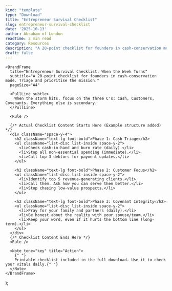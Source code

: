```yaml
---
kind: "template"
type: "Download"
title: "Entrepreneur Survival Checklist"
slug: entrepreneur-survival-checklist
date: '2025-10-13'
author: Abraham of London
readTime: 2 min read
category: Resources
description: "A 20-point checklist for founders in cash-conservation mode to triage and prioritize the mission."
draft: false
---
```



    <BrandFrame
      title="Entrepreneur Survival Checklist: When the Week Turns"
      subtitle="A 20-point checklist for founders in cash-conservation mode. Triage and prioritise the mission."
      pageSize="A4"

> 
      <PullLine subtle>
        When the storm hits, focus on the three C's: Cash, Customers, Covenants. Everything else is secondary.
      </PullLine>

      <Rule />
      
      {/* Actual Checklist Content Starts Here (Example structure added) */}
      <div className="space-y-4">
        <h2 className="text-lg font-bold">Phase 1: Cash Triage</h2>
        <ul className="list-disc list-inside space-y-2">
          <li>Check cash-in-hand and burn rate (daily).</li>
          <li>Stop all non-essential spending (immediate).</li>
          <li>Call top 3 debtors for payment updates.</li>
        </ul>
        
        <h2 className="text-lg font-bold">Phase 2: Customer Focus</h2>
        <ul className="list-disc list-inside space-y-2">
          <li>Identify top 5 revenue-generating clients.</li>
          <li>Call them. Ask how you can serve them better.</li>
          <li>Stop chasing low-value prospects.</li>
        </ul>
        
        <h2 className="text-lg font-bold">Phase 3: Covenant Integrity</h2>
        <ul className="list-disc list-inside space-y-2">
          <li>Pray for your family and partners (daily).</li>
          <li>Be honest about the reality with your spouse/team.</li>
          <li>Keep your word, even if it hurts the bottom line (long-term).</li>
        </ul>
      </div>
      {/* Checklist Content Ends Here */}
      <Rule />
      
      <Note tone="key" title="Action">
        {" "}
        Printable checklist included in the full download. Use it to check your vitals daily.{" "}
      </Note>
    </BrandFrame>
  );

